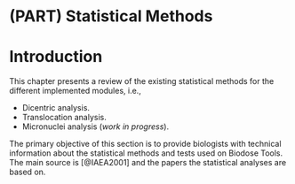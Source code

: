 # (PART) Statistical Methods {-}

# Introduction {#stats-intro}
This chapter presents a review of the existing statistical methods for the different implemented modules, i.e., 
 
- Dicentric analysis.
- Translocation analysis.
- Micronuclei analysis (*work in progress*).

The primary objective of this section is to provide biologists with technical information about the statistical methods and tests used on Biodose Tools. The main source is [@IAEA2001] and the papers the statistical analyses are based on.
